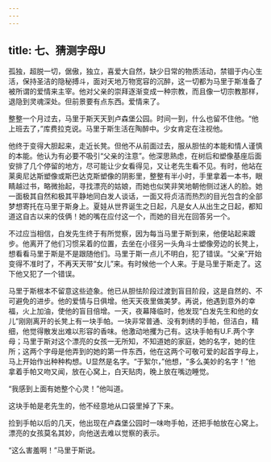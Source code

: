 ```yaml
---
---
---
```

title: 七、猜测字母U
---




孤独，超脱一切，倨傲，独立，喜爱大自然，缺少日常的物质活动，禁锢于内心生活，保持圣洁的隐秘搏斗，面对天地万物宽容的沉醉，这一切都为马里于斯准备了被所谓的爱情来主宰。他对父亲的崇拜逐渐变成一种宗教，而且像一切宗教那样，退隐到灵魂深处。但前景要有点东西。爱情来了。

整整一个月过去，马里于斯天天到卢森堡公园。时间一到，什么也留不住他。“他上班去了，”库费拉克说。马里于斯生活在陶醉中。少女肯定在注视他。

他终于变得大胆起来，走近长凳。但他不从前面过去，服从胆怯的本能和情人谨慎的本能。他认为有必要不吸引“父亲的注意”。他深思熟虑，在树后和塑像基座后面安排了几个停留的地方，尽可能让少女看得见，又让老先生看不见。有时，他站在莱奥尼达斯塑像或斯巴达克斯塑像的阴影里，整整有半小时，手里拿着一本书，眼睛越过书，略微抬起，寻找漂亮的姑娘，而她也似笑非笑地朝他侧过迷人的脸。她一面极其自然和极其平静地同白发人谈话，一面又将贞洁而热烈的目光包含的全部梦想寄托在马里于斯身上。夏娃从世界诞生之日起，凡是女人从出生之日起，都知道这自古以来的伎俩！她的嘴在应付这一个，而她的目光在回答另一个。

不过应当相信，白发先生终于有所觉察，因为每当马里于斯到来，他便站起来踱步。他离开了他们习惯呆着的位置，去坐在小径另一头角斗士塑像旁边的长凳上，想看看马里于斯是不是跟随他们。马里于斯一点儿不明白，犯了错误。“父亲”开始变得不准时了，不再天天带“女儿”来。有时候他一个人来。于是马里于斯走了。这下他又犯了一个错误。

马里于斯根本不留意这些迹象。他已从胆怯阶段过渡到盲目阶段，这是自然的、不可避免的进步。他的爱情与日俱增。他天天夜里做美梦。再说，他遇到意外的幸福，火上加油，使他的盲目倍增。一天，夜幕降临时，他发现“白发先生和他的女儿”刚刚离开的长凳上有一块手帕。一块非常普通、没有刺绣的手帕，但洁白，精细，他觉得散发出难以形容的香味。他激动地攫为己有。这块手帕有U.F.两个字母；马里于斯对这个漂亮的女孩一无所知，不知道她的家庭，她的名字，她的住所；这两个字母是他弄到的她的第一件东西，他在这两个可敬可爱的起首字母上，马上开始作出种种构想。U显然是名字。“于絮尔，”他想，“多么美妙的名字！”他拿着手帕又吻又闻，放在心窝上，白天贴肉，晚上放在嘴边睡觉。

“我感到上面有她整个心灵！”他叫道。

这块手帕是老先生的，他不经意地从口袋里掉了下来。

捡到手帕以后的几天，他出现在卢森堡公园时一味吻手帕，还把手帕放在心窝上。漂亮的女孩莫名其妙，向他送去难以觉察的表示。

“这么害羞啊！”马里于斯说。